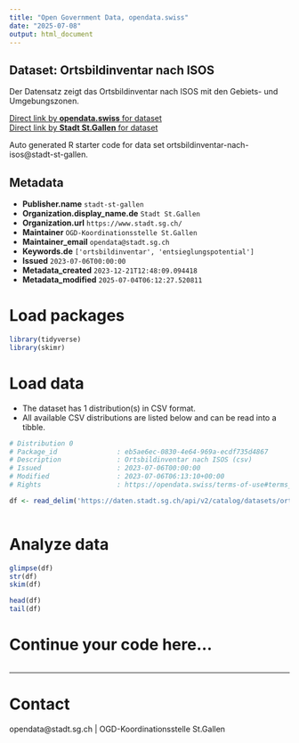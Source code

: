 ```yaml
---
title: "Open Government Data, opendata.swiss"
date: "2025-07-08"
output: html_document
---
```


## Dataset: Ortsbildinventar nach ISOS

Der Datensatz zeigt das Ortsbildinventar nach ISOS mit den Gebiets- und Umgebungszonen.

[Direct link by **opendata.swiss** for dataset](https://opendata.swiss/de/dataset/ortsbildinventar-nach-isos)<br>
[Direct link by **Stadt St.Gallen** for dataset](https://daten.stadt.sg.ch/explore/dataset/ortsbildinventar-nach-isos/)

Auto generated R starter code for data set ortsbildinventar-nach-isos@stadt-st-gallen.

## Metadata

- **Publisher.name** `stadt-st-gallen`
- **Organization.display_name.de** `Stadt St.Gallen`
- **Organization.url** `https://www.stadt.sg.ch/`
- **Maintainer** `OGD-Koordinationsstelle St.Gallen`
- **Maintainer_email** `opendata@stadt.sg.ch`
- **Keywords.de** `['ortsbildinventar', 'entsieglungspotential']`
- **Issued** `2023-07-06T00:00:00`
- **Metadata_created** `2023-12-21T12:48:09.094418`
- **Metadata_modified** `2025-07-04T06:12:27.520811`


# Load packages

```r

library(tidyverse)
library(skimr)

```

# Load data

-   The dataset has 1 distribution(s) in CSV format.
-   All available CSV distributions are listed below and can be read into a tibble.

```r

# Distribution 0
# Package_id               : eb5ae6ec-0830-4e64-969a-ecdf735d4867
# Description              : Ortsbildinventar nach ISOS (csv)
# Issued                   : 2023-07-06T00:00:00
# Modified                 : 2023-07-06T06:13:10+00:00
# Rights                   : https://opendata.swiss/terms-of-use#terms_by

df <- read_delim('https://daten.stadt.sg.ch/api/v2/catalog/datasets/ortsbildinventar-nach-isos/exports/csv?use_labels=true')



```

# Analyze data

```r

glimpse(df)
str(df)
skim(df)

head(df)
tail(df)

```

# Continue your code here...

```r

```

------------------------------------------------------------------------

# Contact

opendata@stadt.sg.ch | OGD-Koordinationsstelle St.Gallen
